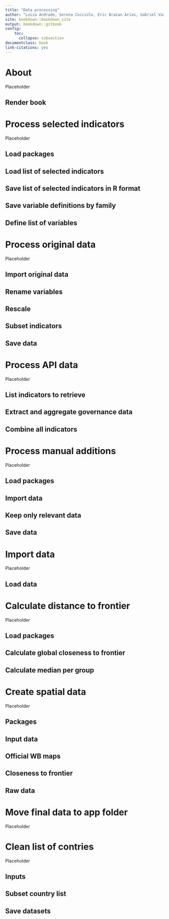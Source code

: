 ```yaml
--- 
title: "Data processing"
author: "Luiza Andrade, Serena Cocciolo, Eric Braian Arias, Gabriel Vaz de Melo"
site: bookdown::bookdown_site
output: bookdown::gitbook
config:
    toc:
      collapse: subsection
documentclass: book
link-citations: yes
---
```


# About

Placeholder


## Render book

<!--chapter:end:index.Rmd-->


# Process selected indicators

Placeholder


## Load packages
## Load list of selected indicators
## Save list of selected indicators in R format
## Save variable definitions by family
## Define list of variables

<!--chapter:end:select-indicators.Rmd-->


# Process original data

Placeholder


## Import original data
## Rename variables
## Rescale
## Subset indicators
## Save data

<!--chapter:end:process-original-data.Rmd-->


# Process API data

Placeholder


## List indicators to retrieve
## Extract and aggregate governance data
## Combine all indicators

<!--chapter:end:process-api-data.Rmd-->


# Process manual additions

Placeholder


## Load packages
## Import data
## Keep only relevant data
## Save data

<!--chapter:end:process-additional-data.Rmd-->


# Import data

Placeholder


## Load data

<!--chapter:end:combine-data-sources.Rmd-->


# Calculate distance to frontier

Placeholder


## Load packages
## Calculate global closeness to frontier
## Calculate median per group

<!--chapter:end:ctf.Rmd-->


# Create spatial data

Placeholder


## Packages 
## Input data 
## Official WB maps 
## Closeness to frontier
## Raw data

<!--chapter:end:map.Rmd-->


# Move final data to app folder

Placeholder



<!--chapter:end:copy-final-data.Rmd-->


# Clean list of contries

Placeholder


## Inputs
## Subset country list
## Save datasets

<!--chapter:end:clean-countries.Rmd-->

